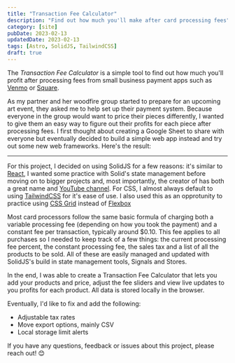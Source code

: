 ```yaml
---
title: "Transaction Fee Calculator"
description: "Find out how much you'll make after card processing fees"
category: [site]
pubDate: 2023-02-13
updatedDate: 2023-02-13
tags: [Astro, SolidJS, TailwindCSS]
draft: true
---
```


The _Transaction Fee Calculator_ is a simple tool to find out how much you'll profit after processing fees from small business payment apps such as [Venmo](https://venmo.com/business/profiles/ "Venmo Business") or [Square](https://squareup.com/us/en "Square Business").

As my partner and her woodfire group started to prepare for an upcoming art event, they asked me to help set up their payment system. Because everyone in the group would want to price their pieces differently, I wanted to give them an easy way to figure out their profits for each piece after processing fees. I first thought about creating a Google Sheet to share with everyone but eventually decided to build a simple web app instead and try out some new web frameworks. Here's the result:

---

For this project, I decided on using SolidJS for a few reasons: it's similar to [React](https://reactjs.org/ "React"), I wanted some practice with Solid's state management before moving on to bigger projects and, most importantly, the creator of has both a great name and [YouTube channel](https://youtube.com/@ryansolid "Ryan Carniato's YouTube Channel"). For CSS, I almost always default to using [TailwindCSS](https://tailwindcss.com/ "TailwindCSS") for it's ease of use. I also used this as an opprotunity to practice using [CSS Grid](https://developer.mozilla.org/en-US/docs/Web/CSS/CSS_Grid_Layout "CSS Grid") instead of [Flexbox](https://css-tricks.com/snippets/css/a-guide-to-flexbox/ "Flexbox")

Most card processors follow the same basic formula of charging both a variable processing fee (depending on how you took the payment) and a constant fee per transaction, typically around $0.10. This fee applies to all purchases so I needed to keep track of a few things: the current processing fee percent, the constant processing fee, the sales tax and a list of all the products to be sold. All of these are easily managed and updated with SolidJS's build in state management tools, Signals and Stores.

In the end, I was able to create a Transaction Fee Calculator that lets you add your products and price, adjust the fee sliders and view live updates to you profits for each product. All data is stored locally in the browser.

Eventually, I'd like to fix and add the following:

-   Adjustable tax rates
-   Move export options, mainly CSV
-   Local storage limit alerts

If you have any questions, feedback or issues about this project, please reach out! 😊
